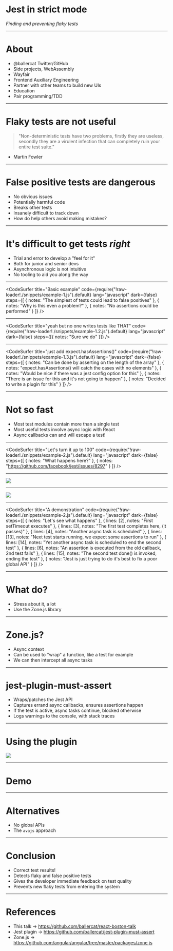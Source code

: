 

# Jest in strict mode

_Finding and preventing flaky tests_

---

# About

- @ballercat Twitter/GitHub
- Side projects, WebAssembly
- Wayfair
- Frontend Auxiliary Engineering
- Partner with other teams to build new UIs
- Education
- Pair programming/TDD

---

# Flaky tests are not useful

> "Non-deterministic tests have two problems, firstly they are useless, secondly they are a virulent infection that can completely ruin your entire test suite."

- Martin Fowler

---

# False positive tests are dangerous

- No obvious issues
- Potentially harmful code
- Breaks other tests
- Insanely difficult to track down
- How do help others avoid making mistakes?

---

# It's difficult to get tests _right_

- Trial and error to develop a "feel for it"
- Both for junior and senior devs
- Asynchronous logic is not intuitive
- No tooling to aid you along the way

---

<CodeSurfer
  title="Basic example"
  code={require("!raw-loader!./snippets/example-1.js").default}
  lang="javascript"
  dark={false}
  steps={[
    { notes: "The simplest of tests could lead to false positives" },
    { notes: "Why is this even a problem?" },
    { notes: "No assertions could be performed" }
  ]}
/>

---

<CodeSurfer
  title="yeah but no one writes tests like THAT"
  code={require("!raw-loader!./snippets/example-1.2.js").default}
  lang="javascript"
  dark={false}
  steps={[{ notes: "Sure we do" }]}
/>

---

<CodeSurfer
  title="just add expect.hasAssertions()"
  code={require("!raw-loader!./snippets/example-1.3.js").default}
  lang="javascript"
  dark={false}
  steps={[
    { notes: "Can be done by asserting on the length of the array" },
    { notes: "expect.hasAssertions() will catch the cases with no elements" },
    { notes: "Would be nice if there was a jest config option for this" },
    { notes: "There is an issue for this and it's not going to happen" },
    { notes: "Decided to write a plugin for this" }
  ]}
/>

---

# Not so fast

- Most test modules contain more than a single test
- Most useful tests involve async logic with React
- Async callbacks can and will escape a test!

---

<CodeSurfer
  title="Let's turn it up to 100"
  code={require("!raw-loader!./snippets/example-2.js").default}
  lang="javascript"
  dark={false}
  steps={[
    { notes: "What happens here?" },
    { notes: "https://github.com/facebook/jest/issues/8297" }
  ]}
/>

---

![](./resources/nah.png)

---

![](./resources/explained.png)

---

<CodeSurfer
  title="A demonstration"
  code={require("!raw-loader!./snippets/example-2.js").default}
  lang="javascript"
  dark={false}
  steps={[
    { notes: "Let's see what happens" },
    { lines: [2], notes: "First setTimeout executes" },
    { lines: [3], notes: "The first test completes here, (it passes)" },
    { lines: [4], notes: "Another async task is scheduled" },
    {
      lines: [13],
      notes: "Next test starts running, we expect some assertions to run"
    },
    {
      lines: [14],
      notes: "Yet another async task is scheduled to end the second test"
    },
    {
      lines: [6],
      notes: "An assertion is executed from the old callback, 2nd test fails"
    },
    {
      lines: [15],
      notes: "The second test done() is invoked, ending the test"
    },
    {
      notes: "Jest is just trying to do it's best to fix a poor global API"
    }
  ]}
/>

---

# What do?

- Stress about it, a lot
- Use the Zone.js library

---

# Zone.js?

- Async context
- Can be used to "wrap" a function, like a test for example
- We can then intercept all async tasks

---

# jest-plugin-must-assert

- Wraps/patches the Jest API
- Captures errand async callbacks, ensures assertions happen
- If the test is active, async tasks continue, blocked otherwise
- Logs warnings to the console, with stack traces

---

# Using the plugin

![](./resources/usage.png)

---

# Demo

---

# Alternatives

- No global APIs
- The `avajs` approach

---

# Conclusion

- Correct test results!
- Detects flaky and false positive tests
- Gives the developer immediate feedback on test quality
- Prevents new flaky tests from entering the system

---

# References

- This talk -> https://github.com/ballercat/react-boston-talk
- Jest plugin -> https://github.com/ballercat/jest-plugin-must-assert
- Zone.js -> https://github.com/angular/angular/tree/master/packages/zone.js
